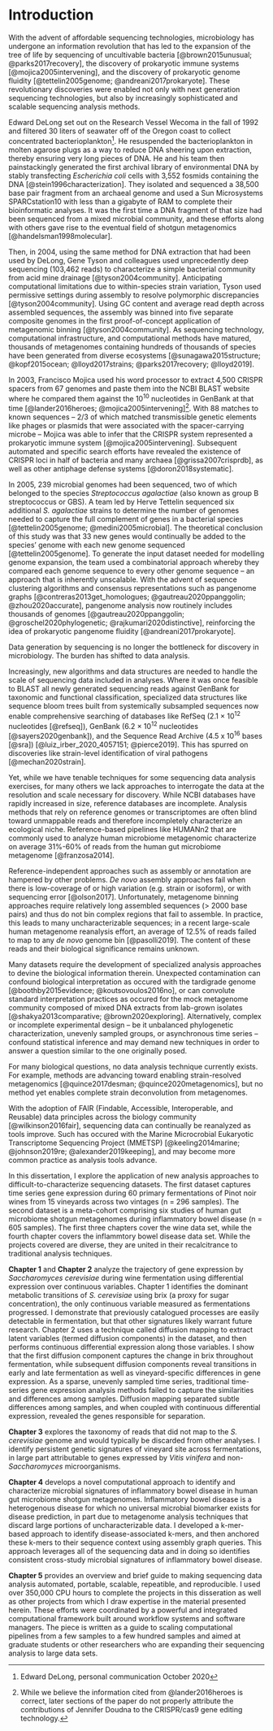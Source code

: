 # Introduction {-}

```{=latex}
\begin{epigraphs}
  \qitem{The cell is basically a historical document, and gaining the capacity to read it (by sequencing of genes) cannot but drastically alter the way we look at all biology.}%
        {Carl Woese}
\end{epigraphs}
```

With the advent of affordable sequencing technologies, microbiology has undergone an information revolution that has led to the expansion of the tree of life by sequencing of uncultivable bacteria [@brown2015unusual; @parks2017recovery], the discovery of prokaryotic immune systems [@mojica2005intervening], and the discovery of prokaryotic genome fluidity [@tettelin2005genome; @andreani2017prokaryote].
These revolutionary discoveries were enabled not only with next generation sequencing technologies, but also by increasingly sophisticated and scalable sequencing analysis methods. 

Edward DeLong set out on the Research Vessel Wecoma in the fall of 1992 and filtered 30 liters of seawater off of the Oregon coast to collect concentrated bacterioplankton^[Edward DeLong, personal communication October 2020].
He resuspended the bacterioplankton in molten agarose plugs as a way to reduce DNA sheering upon extraction, thereby ensuring very long pieces of DNA.
He and his team then painstackingly generated the first archival library of environmental DNA by stably transfecting *Escherichia coli* cells with 3,552 fosmids containing the DNA [@stein1996characterization].
They isolated and sequenced a 38,500 base pair fragment from an archaeal genome and used a Sun Microsystems SPARCstation10 with less than a gigabyte of RAM to complete their bioinformatic analyses.
It was the first time a DNA fragment of that size had been sequenced from a mixed microbial community, and these efforts along with others gave rise to the eventual field of shotgun metagenomics [@handelsman1998molecular].

Then, in 2004, using the same method for DNA extraction that had been used by DeLong, Gene Tyson and colleagues used unprecedently deep sequencing (103,462 reads) to characterize a simple bacterial community from acid mine drainage [@tyson2004community].
Anticipating computational limitations due to within-species strain variation, Tyson used permissive settings during assembly to resolve polymorphic discrepancies [@tyson2004community].
Using GC content and average read depth across assembled sequences, the assembly was binned into five separate composite genomes in the first proof-of-concept application of metagenomic binning [@tyson2004community].
As sequencing technology, computational infrastructure, and computational methods have matured, thousands of metagenomes containing hundreds of thousands of species have been generated from diverse ecosystems [@sunagawa2015structure; @kopf2015ocean; @lloyd2017strains; @parks2017recovery; @lloyd2019].

In 2003, Francisco Mojica used his word processor to extract 4,500 CRISPR spacers from 67 genomes and paste them into the NCBI BLAST website where he compared them against the 10^10^ nucleotides in GenBank at that time [@lander2016heroes; @mojica2005intervening]^[While we believe the information cited from @lander2016heroes is correct, later sections of the paper do not properly attribute the contributions of Jennifer Doudna to the CRISPR/cas9 gene editing technology.].
With 88 matches to known sequences -- 2/3 of which matched transmissible genetic elements like phages or plasmids that were associated with the spacer-carrying microbe -- Mojica was able to infer that the CRISPR system represented a prokaryotic immune system [@mojica2005intervening].
Subsequent automated and specific search efforts have revealed the existence of CRISPR loci in half of bacteria and many archaea [@grissa2007crisprdb], as well as other antiphage defense systems [@doron2018systematic].

In 2005, 239 microbial genomes had been sequenced, two of which belonged to the species *Streptococcus agalactiae* (also known as group B streptococcus or GBS).
A team led by Herve Tettelin sequenced six additional *S. agalactiae* strains to determine the number of genomes needed to capture the full complement of genes in a bacterial species [@tettelin2005genome; @medini2005microbial].
The theoretical conclusion of this study was that 33 new genes would continually be added to the species' genome with each new genome sequenced [@tettelin2005genome].
To generate the input dataset needed for modelling genome expansion, the team used a combinatorial approach whereby they compared each genome sequence to every other genome sequence -- an approach that is inherently unscalable.
With the advent of sequence clustering algorithms and consensus representations such as pangenome graphs [@contreras2013get_homologues; @gautreau2020ppanggolin; @zhou2020accurate], pangenome analysis now routinely includes thousands of genomes [@gautreau2020ppanggolin; @groschel2020phylogenetic; @rajkumari2020distinctive], reinforcing the idea of prokaryotic pangenome fluidity [@andreani2017prokaryote].

Data generation by sequencing is no longer the bottleneck for discovery in microbiology.
The burden has shifted to data analysis.

Increasingly, new algorithms and data structures are needed to handle the scale of sequencing data included in analyses. 
Where it was once feasible to BLAST all newly generated sequencing reads against GenBank for taxonomic and functional classification, specialized data structures like sequence bloom trees built from systemically subsampled sequences now enable comprehensive searching of databases like RefSeq (2.1 × 10^12^ nucleotides [@refseq]), GenBank (6.2 × 10^12^ nucleotides [@sayers2020genbank]), and the Sequence Read Archive (4.5 x 10^16^ bases [@sra]) [@luiz_irber_2020_4057151; @pierce2019]. 
This has spurred on discoveries like strain-level identification of viral pathogens [@mechan2020strain]. 

Yet, while we have tenable techniques for some sequencing data analysis exercises, for many others we lack approaches to interrogate the data at the resolution and scale necessary for discovery.
While NCBI databases have rapidly increased in size, reference databases are incomplete.
Analysis methods that rely on reference genomes or transcriptomes are often blind toward unmappable reads and therefore incompletely characterize an ecological niche.
Reference-based pipelines like HUMANn2 that are commonly used to analyze human microbiome metagenomic characterize on average 31%-60% of reads from the human gut microbiome metagenome [@franzosa2014].

Reference-independent approaches such as assembly or annotation are hampered by other problems. 
*De novo* assembly approaches fail when there is low-coverage of or high variation (e.g. strain or isoform), or with sequencing error [@olson2017].
Unfortunately, metagenome binning approaches require relatively long assembled sequences (> 2000 base pairs) and thus do not bin complex regions that fail to assemble.
In practice, this leads to many uncharacterizable sequences; in a recent large-scale human metagenome reanalysis effort, an average of 12.5% of reads failed to map to any *de novo* genome bin [@pasolli2019].
The content of these reads and their biological significance remains unknown.

Many datasets require the development of specialized analysis approaches to devine the biological information therein.
Unexpected contamination can confound biological interpretation as occured with the tardigrade genome [@boothby2015evidence; @koutsovoulos2016no], or can convolute standard interpretation practices as occured for the mock metagenome community composed of mixed DNA extracts from lab-grown isolates [@shakya2013comparative; @brown2020exploring].
Alternatively, complex or incomplete experimental design -- be it unbalanced phylogenetic characterization, unevenly sampled groups, or asynchronous time series -- confound statistical inference and may demand new techniques in order to answer a question similar to the one originally posed.

For many biological questions, no data analysis technique currently exists.
For example, methods are advancing toward enabling strain-resolved metagenomics [@quince2017desman; @quince2020metagenomics], but no method yet enables complete strain deconvolution from metagenomes. 

With the adoption of FAIR (Findable, Accessible, Interoperable, and Reusable) data principles across the biology community [@wilkinson2016fair], sequencing data can continually be reanalyzed as tools improve.
Such has occured with the Marine Microcrobial Eukaryotic Transcriptome Sequencing Project (MMETSP) [@keeling2014marine; @johnson2019re; @alexander2019keeping], and may become more common practice as analysis tools advance.

In this dissertation, I explore the application of new analysis approaches to difficult-to-characterize sequencing datasets.
The first dataset captures time series gene expression during 60 primary fermentations of Pinot noir wines from 15 vineyards across two vintages (n = 296 samples). 
The second dataset is a meta-cohort comprising six studies of human gut microbiome shotgun metagenomes during inflammatory bowel disease (n = 605 samples).
The first three chapters cover the wine data set, while the fourth chapter covers the inflammtory bowel disease data set.
While the projects covered are diverse, they are united in their recalcitrance to traditional analysis techniques. 

**Chapter 1** and **Chapter 2** analyze the trajectory of gene expression by *Saccharomyces cerevisiae* during wine fermentation using differential expression over continuous variables. 
Chapter 1 identifies the dominant metabolic transitions of *S. cerevisiae* using brix (a proxy for sugar concentration), the only continuous variable measured as fermentations progressed. 
I demonstrate that previously catalogued processes are easily detectable in fermentation, but that other signatures likely warrant future research.
Chapter 2 uses a technique called diffusion mapping to extract latent variables (termed diffusion components) in the dataset, and then performs continuous differential expression along those variables. 
I show that the first diffusion component captures the change in brix throughout fermentation, while subsequent diffusion components reveal transitions in early and late fermentation as well as vineyard-specific differences in gene expression.
As a sparse, unevenly sampled time series, traditional time-series gene expression analysis methods failed to capture the similarities and differences among samples.
Diffusion mapping separated subtle differences among samples, and when coupled with continuous differential expression, revealed the genes responsible for separation.

**Chapter 3** explores the taxonomy of reads that did not map to the *S. cerevisiae* genome and would typically be discarded from other analyses.
I identify persistent genetic signatures of vineyard site across fermentations, in large part attributable to genes expressed by *Vitis vinifera* and non-*Saccharomyces* microorganisms.

**Chapter 4** develops a novel computational approach to identify and characterize microbial signatures of inflammatory bowel disease in human gut microbiome shotgun metagenomes.
Inflammatory bowel disease is a heterogenous disease for which no universal microbial biomarker exists for disease prediction, in part due to metagenome analysis techniques that discard large portions of uncharacterizable data.
I developed a k-mer-based approach to identify disease-associated k-mers, and then anchored these k-mers to their sequence context using assembly graph queries.
This approach leverages all of the sequencing data and in doing so identifies consistent cross-study microbial signatures of inflammatory bowel disease.

**Chapter 5** provides an overview and brief guide to making sequencing data analysis automated, portable, scalable, repeatible, and reproducible. 
I used over 350,000 CPU hours to complete the projects in this disseration as well as other projects from which I draw expertise in the material presented herein. 
These efforts were coordinated by a powerful and integrated computational framework built around workflow systems and software managers.
The piece is written as a guide to scaling computational pipelines from a few samples to a few hundred samples and aimed at graduate students or other researchers who are expanding their sequencing analysis to large data sets.
